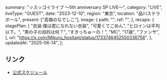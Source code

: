   summary: "ッスッゴイライブ 〜5th anniversary SP LIVE〜",
  category: "LIVE",
  liveType: "GUEST",
  date: "2023-12-10",
  region: "東京",
  location: "品川ステラボール",
  present: ["高嶺のなでしこ"],
  image: {
    path: "",
    ref: "",
  },
  recaps: {
    stagePlan: [
      "衣装:僕は君になれない衣装",
      "可愛くてごめん",
      "ヒロインは平均以下。",
      "男の子の目的は何？",
      "すきっちゅーの！",
      "MC",
      "17歳",
      "ファンサ",
    ],
    url: "https://x.com/Mikuru_hositani/status/1733746452550336756",
  },
  updatedAt: "2025-06-14",
};

## リンク

- [公式スケジュール](https://takanenonadeshiko.jp/?p=1566)

